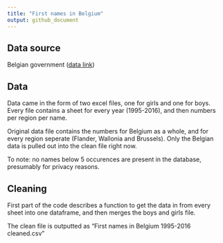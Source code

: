 ```yaml
---
title: "First names in Belgium"
output: github_document
---
```


## Data source
Belgian government ([data link](http://statbel.fgov.be/nl/modules/publ2ications/statistiques/bevolking/bevolking_-_voornamen_van_de_pasgeborenen_1995-2014.jsp))


## Data
Data came in the form of two excel files, one for girls and one for boys.
Every file contains a sheet for every year (1995-2016), and then numbers per region per name.

Original data file contains the numbers for Belgium as a whole, and for every region seperate (Flander, Wallonia and Brussels). Only the Belgian data is pulled out into the clean file right now.

To note: no names below 5 occurences are present in the database, presumably for privacy reasons.


## Cleaning
First part of the code describes a function to get the data in from every sheet into one dataframe, and then merges the boys and girls file.

The clean file is outputted as "First names in Belgium 1995-2016 cleaned.csv"

